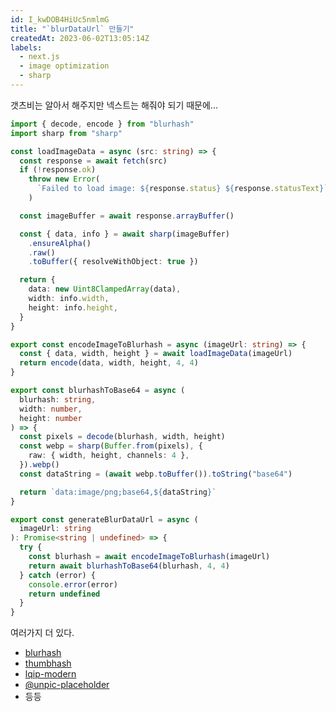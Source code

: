 ---
id: I_kwDOB4HiUc5nmlmG
title: "`blurDataUrl` 만들기"
createdAt: 2023-06-02T13:05:14Z
labels:
  - next.js
  - image optimization
  - sharp
---

갯츠비는 알아서 해주지만 넥스트는 해줘야 되기 때문에...

```ts
import { decode, encode } from "blurhash"
import sharp from "sharp"

const loadImageData = async (src: string) => {
  const response = await fetch(src)
  if (!response.ok)
    throw new Error(
      `Failed to load image: ${response.status} ${response.statusText}`
    )

  const imageBuffer = await response.arrayBuffer()

  const { data, info } = await sharp(imageBuffer)
    .ensureAlpha()
    .raw()
    .toBuffer({ resolveWithObject: true })

  return {
    data: new Uint8ClampedArray(data),
    width: info.width,
    height: info.height,
  }
}

export const encodeImageToBlurhash = async (imageUrl: string) => {
  const { data, width, height } = await loadImageData(imageUrl)
  return encode(data, width, height, 4, 4)
}

export const blurhashToBase64 = async (
  blurhash: string,
  width: number,
  height: number
) => {
  const pixels = decode(blurhash, width, height)
  const webp = sharp(Buffer.from(pixels), {
    raw: { width, height, channels: 4 },
  }).webp()
  const dataString = (await webp.toBuffer()).toString("base64")

  return `data:image/png;base64,${dataString}`
}

export const generateBlurDataUrl = async (
  imageUrl: string
): Promise<string | undefined> => {
  try {
    const blurhash = await encodeImageToBlurhash(imageUrl)
    return await blurhashToBase64(blurhash, 4, 4)
  } catch (error) {
    console.error(error)
    return undefined
  }
}

```

여러가지 더 있다.

- [blurhash](https://github.com/woltapp/blurhash)
- [thumbhash](https://evanw.github.io/thumbhash/)
- [lqip-modern](https://github.com/transitive-bullshit/lqip-modern)
- [@unpic-placeholder](https://github.com/ascorbic/unpic-placeholder)
- 등등
